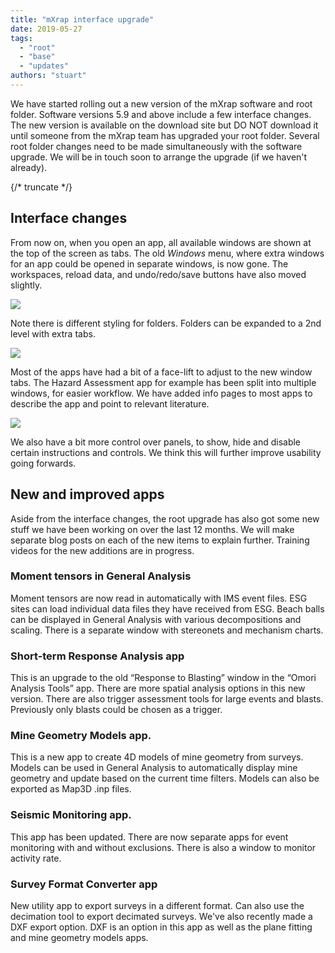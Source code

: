 ```yaml
---
title: "mXrap interface upgrade"
date: 2019-05-27
tags:
  - "root"
  - "base"
  - "updates"
authors: "stuart"
---
```


We have started rolling out a new version of the mXrap software and root folder. Software versions 5.9 and above include a few interface changes. The new version is available on the download site but DO NOT download it until someone from the mXrap team has upgraded your root folder. Several root folder changes need to be made simultaneously with the software upgrade. We will be in touch soon to arrange the upgrade (if we haven't already).

{/* truncate */}

## Interface changes

From now on, when you open an app, all available windows are shown at the top of the screen as tabs. The old _Windows_ menu, where extra windows for an app could be opened in separate windows, is now gone. The workspaces, reload data, and undo/redo/save buttons have also moved slightly.

![](/img/Tabs.png)

Note there is different styling for folders. Folders can be expanded to a 2nd level with extra tabs.

![](/img/Folders.png)

Most of the apps have had a bit of a face-lift to adjust to the new window tabs. The Hazard Assessment app for example has been split into multiple windows, for easier workflow. We have added info pages to most apps to describe the app and point to relevant literature.

![](/img/aa.png)

We also have a bit more control over panels, to show, hide and disable certain instructions and controls. We think this will further improve usability going forwards.

## New and improved apps

Aside from the interface changes, the root upgrade has also got some new stuff we have been working on over the last 12 months. We will make separate blog posts on each of the new items to explain further. Training videos for the new additions are in progress.

### Moment tensors in General Analysis

Moment tensors are now read in automatically with IMS event files. ESG sites can load individual data files they have received from ESG. Beach balls can be displayed in General Analysis with various decompositions and scaling. There is a separate window with stereonets and mechanism charts.

### Short-term Response Analysis app

This is an upgrade to the old “Response to Blasting” window in the “Omori Analysis Tools” app. There are more spatial analysis options in this new version. There are also trigger assessment tools for large events and blasts. Previously only blasts could be chosen as a trigger.

### Mine Geometry Models app.

This is a new app to create 4D models of mine geometry from surveys. Models can be used in General Analysis to automatically display mine geometry and update based on the current time filters. Models can also be exported as Map3D .inp files.

### Seismic Monitoring app.

This app has been updated. There are now separate apps for event monitoring with and without exclusions. There is also a window to monitor activity rate.

### Survey Format Converter app

New utility app to export surveys in a different format. Can also use the decimation tool to export decimated surveys. We've also recently made a DXF export option. DXF is an option in this app as well as the plane fitting and mine geometry models apps.
